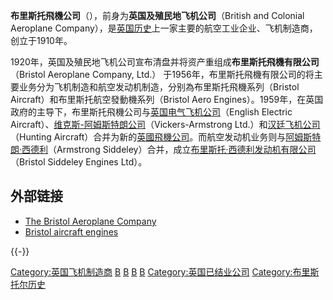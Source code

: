 {{noteTA
|G1=Military
|G2=Aero
|G3=地名
}}
{{Infobox Company
| company_name        = 布里斯托飛機公司
| company_name_en     = Bristol Aeroplane Company
| company_logo        = [[File:Bristol_Aeroplane_Company.png|File:Bristol Aeroplane Company.png]]
| company_type        = 
| original_text       = 
| original_spelling   = 
| company_slogan      = 
| market_information  = 
| abbreviated_name    = 
| predecessor         = 
| successor           = 
| foundation          = 1910年
| defunct             = 1959年
| location            = {{UK}}费尔顿
| zip_code            = 
| area_served         = 
| telephone_no        = 
| key_people          = 
| industry            = 航空工业
| products            = 
| services            = 
| capital             = 
| revenue             = 
| operating_income    = 
| profit              = 
| total_asset         = 
| net_asset           = 
| market_value        = 
| num_employees       = 
| equity              =
| P/E ratio           = 
| earnings per share  = 
| Net asset value     = 
| accounting_period   = 
| parent              = 
| divisions           = 
| major_shareholder   = 
| subsid              = 布里斯托发动机公司（Bristol Engine Company）<br/>布里斯托直升机公司（Bristol Helicopters，1945-）<br/>布里斯托汽车公司（Bristol Cars，1945-1960）<br/>布里斯托宇航公司（Bristol Aerospace，1957-）
| width               = 
}}
'''布里斯托飛機公司'''（{{lang-en|Bristol Aeroplane Company}}），前身为'''英国及殖民地飞机公司'''（British and Colonial Aeroplane Company），是[[英国历史|英国历史]]上一家主要的航空工业企业、飞机制造商，创立于1910年。

1920年，英国及殖民地飞机公司宣布清盘并将资产重组成'''布里斯托飛機有限公司'''（Bristol Aeroplane Company, Ltd.）
于1956年，布里斯托飛機有限公司的将主要业务分为飞机制造和航空发动机制造，分别為布里斯托飛機系列（Bristol Aircraft）和布里斯托航空發動機系列（Bristol Aero Engines）。1959年，在英国政府的主导下，布里斯托飛機公司与[[英国电气飞机公司|英国电气飞机公司]]（English Electric Aircraft）、[[维克斯-阿姆斯特朗公司|维克斯-阿姆斯特朗公司]]（Vickers-Armstrong Ltd.）和[[汉廷飞机公司|汉廷飞机公司]]（Hunting Aircraft）合并为新的[[英國飛機公司|英國飛機公司]]。而航空发动机业务则与[[阿姆斯特朗·西德利|阿姆斯特朗·西德利]]（Armstrong Siddeley）合并，成立[[布里斯托·西德利发动机有限公司|布里斯托·西德利发动机有限公司]]（Bristol Siddeley Engines Ltd）。

== 外部链接 ==
{{Commons category|Bristol Aeroplane Company}}
*[https://web.archive.org/web/20110412113518/http://www.bristol-aeroplane.com/ The Bristol Aeroplane Company]
*[http://www.stobbe.dk/library/engines/bristol/bristol.asp Bristol aircraft engines] {{Wayback|url=http://www.stobbe.dk/library/engines/bristol/bristol.asp |date=20091029224921 }}

{{-}}
{{Bristol aircraft}}
{{BAE Systems evolution}}

[[Category:英国飞机制造商|Category:英国飞机制造商]]
[[Category:布里斯托飞机|B]]
[[Category:英国飞机制造商|B]]
[[Category:已结业飞机制造商|B]]
[[Category:已结业航空发动机制造商|B]]
[[Category:英国已结业公司|Category:英国已结业公司]]
[[Category:布里斯托尔历史|Category:布里斯托尔历史]]